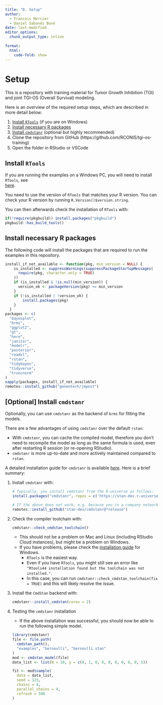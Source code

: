 ```yaml
---
title: "0. Setup"
author:
  - Francois Mercier
  - Daniel Sabanés Bové
date: last-modified
editor_options: 
  chunk_output_type: inline
  
format:
  html:
    code-fold: show
---
```


# Setup

This is a repository with training material for Tumor Growth Inhibition (TGI) and joint TGI-OS (Overall Survival) modeling.

Here is an overview of the required setup steps, which are described in more detail below:

1. [Install `RTools`](#install-rtools) (if you are on Windows)
1. [Install necessary R packages](#install-necessary-r-packages)
1. [Install `cmdstanr`](#optional-install-cmdstanr) (optional but highly recommended)
1. Clone the repository from GitHub (https://github.com/RCONIS/tgi-os-training)
1. Open the folder in RStudio or VSCode

## Install `RTools`

If you are running the examples on a Windows PC, you will need to install `RTools`, see  
[here](https://cran.r-project.org/bin/windows/Rtools/).

You need to use the version of `RTools` that matches your R version.
You can check your R version by running `R.Version()$version.string`.

You can then afterwards check the installation of `RTools` with:

```r
if(!require(pkgbuild)) install.packages("pkgbuild")
pkgbuild::has_build_tools()
```

## Install necessary R packages

The following code will install the packages that are required to run the examples in this repository.

```r
install_if_not_available <- function(pkg, min_version = NULL) {
    is_installed <- suppressWarnings(suppressPackageStartupMessages(
      require(pkg, character.only = TRUE)
    ))
    if (is_installed & !is.null(min_version)) {
      version_ok <- packageVersion(pkg) >= min_version
    }    
    if (!is_installed | !version_ok) {
        install.packages(pkg)
    }
  }
packages <- c(
  "bayesplot", 
  "brms", 
  "ggplot2",
  "gt",
  "here", 
  "janitor",
  "modelr",
  "posterior",
  "readxl",
  "rstan",
  "tidybayes", 
  "tidyverse",   
  "truncnorm"
)
sapply(packages, install_if_not_available)
remotes::install_github("genentech/jmpost")
```

## [Optional] Install `cmdstanr`

Optionally, you can use `cmdstanr` as the backend of `brms` for fitting the models.

There are a few advantages of using `cmdstanr` over the default `rstan`:

- With `cmdstanr`, you can cache the compiled model, therefore you don't need to recompile the model as long as the same formula is used, even after restarting R session (or re-opening RStudio).
- `cmdstanr` is more up-to-date and more actively maintained compared to `rstan`.

A detailed installation guide for `cmdstanr` is available [here](https://mc-stan.org/cmdstanr/articles/cmdstanr.html).
Here is a brief summary:

1. Install `cmdstanr` with:

    ```r
    # Typically, you install cmdstanr from the R-universe as follows:
    install.packages("cmdstanr", repos = c('https://stan-dev.r-universe.dev', getOption("repos")))

    # If the above does not work, e.g. because you in a company network or VPN, you can install cmdstanr from GitHub instead:
    remotes::install_github("stan-dev/cmdstanr@*release")    
    ```
    
1. Check the compiler toolchain with:

    ```r
    cmdstanr::check_cmdstan_toolchain()
    ```
    
    - This should not be a problem on Mac and Linux (including RStudio Cloud instances), but might be a problem on Windows.
    - If you have problems, please check the [installation guide](https://mc-stan.org/docs/cmdstan-guide/installation.html#windows) for Windows. 
      - `RTools` is the easiest way. 
      - Even if you have `RTools`, you might still see an error like `"Rtools44 installation found but the toolchain was not installed."`. 
      - In this case, you can run `cmdstanr::check_cmdstan_toolchain(fix = TRUE)` and this will likely resolve the issue.
      
1. Install the `CmdStan` backend with:

    ```r
    cmdstanr::install_cmdstan(cores = 2)
    ```

1.  Testing the `cmdstanr` installation

    - If the above installation was successful, you should now be able to run the following simple model.
    
    ```r
    library(cmdstanr)
    file <- file.path(
      cmdstan_path(), 
      "examples", "bernoulli", "bernoulli.stan"
    )
    mod <- cmdstan_model(file)
    data_list <- list(N = 10, y = c(0, 1, 0, 0, 0, 0, 0, 0, 0, 1))
    
    fit <- mod$sample(
      data = data_list,
      seed = 123,
      chains = 4,
      parallel_chains = 4,
      refresh = 500
    )
    ```

